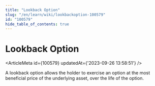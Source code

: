 ```yaml
---
title: "Lookback Option"
slug: "/en/learn/wiki/lookbackoption-100579"
id: "100579"
hide_table_of_contents: true
---
```



# Lookback Option

<ArticleMeta id={100579} updatedAt={'2023-09-26 13:58:51'} />
<div className='border-solid border-b border-t-0 my-4 border-[var(--ifm-color-gray-300)]' />

A lookback option allows the holder to exercise an option at the most beneficial price of the underlying asset, over the life of the option.

